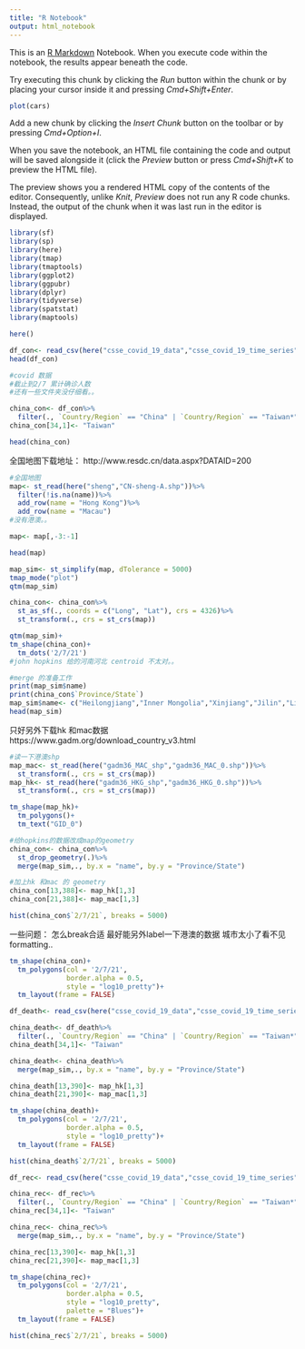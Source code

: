 ```yaml
---
title: "R Notebook"
output: html_notebook
---
```


This is an [R Markdown](http://rmarkdown.rstudio.com) Notebook. When you execute code within the notebook, the results appear beneath the code. 

Try executing this chunk by clicking the *Run* button within the chunk or by placing your cursor inside it and pressing *Cmd+Shift+Enter*. 

```r
plot(cars)
```

Add a new chunk by clicking the *Insert Chunk* button on the toolbar or by pressing *Cmd+Option+I*.

When you save the notebook, an HTML file containing the code and output will be saved alongside it (click the *Preview* button or press *Cmd+Shift+K* to preview the HTML file). 

The preview shows you a rendered HTML copy of the contents of the editor. Consequently, unlike *Knit*, *Preview* does not run any R code chunks. Instead, the output of the chunk when it was last run in the editor is displayed.

```r
library(sf)
library(sp)
library(here)
library(tmap)
library(tmaptools)
library(ggplot2)
library(ggpubr)
library(dplyr)
library(tidyverse)
library(spatstat)
library(maptools)

here()
```

```r
df_con<- read_csv(here("csse_covid_19_data","csse_covid_19_time_series","time_series_covid19_confirmed_global.csv"))
head(df_con)

#covid 数据
#截止到2/7 累计确诊人数
#还有一些文件夹没仔细看。。

china_con<- df_con%>%
  filter(., `Country/Region` == "China" | `Country/Region` == "Taiwan*")
china_con[34,1]<- "Taiwan"

head(china_con)
```


全国地图下载地址：
http://www.resdc.cn/data.aspx?DATAID=200

```r
#全国地图
map<- st_read(here("sheng","CN-sheng-A.shp"))%>%
  filter(!is.na(name))%>%
  add_row(name = "Hong Kong")%>%
  add_row(name = "Macau")
#没有港澳。。

map<- map[,-3:-1]

head(map)

map_sim<- st_simplify(map, dTolerance = 5000)
tmap_mode("plot")
qtm(map_sim)
```

```r
china_con<- china_con%>%
  st_as_sf(., coords = c("Long", "Lat"), crs = 4326)%>%
  st_transform(., crs = st_crs(map))

qtm(map_sim)+
tm_shape(china_con)+
  tm_dots('2/7/21')
#john hopkins 给的河南河北 centroid 不太对。。
```

```r
#merge 的准备工作
print(map_sim$name)
print(china_con$`Province/State`)
map_sim$name<- c("Heilongjiang","Inner Mongolia","Xinjiang","Jilin","Liaoning","Hebei","Gansu","Beijing","Shanxi","Tianjin","Shaanxi","Qinghai","Ningxia","Shandong","Tibet","Henan","Jiangsu","Anhui","Sichuan","Hubei","Shanghai","Chongqing","Zhejiang","Jiangxi","Hunan","Yunan","Guizhou","Fujian","Guangxi","Taiwan","Guangdong","Hainan","Hong Kong","Macau")
head(map_sim)

```
只好另外下载hk 和mac数据
https://www.gadm.org/download_country_v3.html

```r
#读一下港澳shp
map_mac<- st_read(here("gadm36_MAC_shp","gadm36_MAC_0.shp"))%>%
  st_transform(., crs = st_crs(map))
map_hk<- st_read(here("gadm36_HKG_shp","gadm36_HKG_0.shp"))%>%
  st_transform(., crs = st_crs(map))

tm_shape(map_hk)+
  tm_polygons()+
  tm_text("GID_0")
```

```r
#给hopkins的数据改成map的geometry
china_con<- china_con%>%
  st_drop_geometry(.)%>%
  merge(map_sim,., by.x = "name", by.y = "Province/State")

#加上hk 和mac 的 geometry
china_con[13,388]<- map_hk[1,3]
china_con[21,388]<- map_mac[1,3]

hist(china_con$`2/7/21`, breaks = 5000)
```

一些问题：
怎么break合适
最好能另外label一下港澳的数据 城市太小了看不见
formatting..

```r
tm_shape(china_con)+
  tm_polygons(col = '2/7/21',
              border.alpha = 0.5,
              style = "log10_pretty")+
  tm_layout(frame = FALSE)
```

```r
df_death<- read_csv(here("csse_covid_19_data","csse_covid_19_time_series","time_series_covid19_deaths_global.csv"))

china_death<- df_death%>%
  filter(., `Country/Region` == "China" | `Country/Region` == "Taiwan*")
china_death[34,1]<- "Taiwan"

china_death<- china_death%>%
  merge(map_sim,., by.x = "name", by.y = "Province/State")

china_death[13,390]<- map_hk[1,3]
china_death[21,390]<- map_mac[1,3]

tm_shape(china_death)+
  tm_polygons(col = '2/7/21',
              border.alpha = 0.5,
              style = "log10_pretty")+
  tm_layout(frame = FALSE)

hist(china_death$`2/7/21`, breaks = 5000)
```

```r
df_rec<- read_csv(here("csse_covid_19_data","csse_covid_19_time_series","time_series_covid19_recovered_global.csv"))

china_rec<- df_rec%>%
  filter(., `Country/Region` == "China" | `Country/Region` == "Taiwan*")
china_rec[34,1]<- "Taiwan"

china_rec<- china_rec%>%
  merge(map_sim,., by.x = "name", by.y = "Province/State")

china_rec[13,390]<- map_hk[1,3]
china_rec[21,390]<- map_mac[1,3]

tm_shape(china_rec)+
  tm_polygons(col = '2/7/21',
              border.alpha = 0.5,
              style = "log10_pretty",
              palette = "Blues")+
  tm_layout(frame = FALSE)

hist(china_rec$`2/7/21`, breaks = 5000)
```














